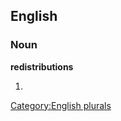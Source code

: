 ==English==

===Noun===
'''redistributions'''

# {{plural of|[[redistribution]]}}

[[Category:English plurals]]